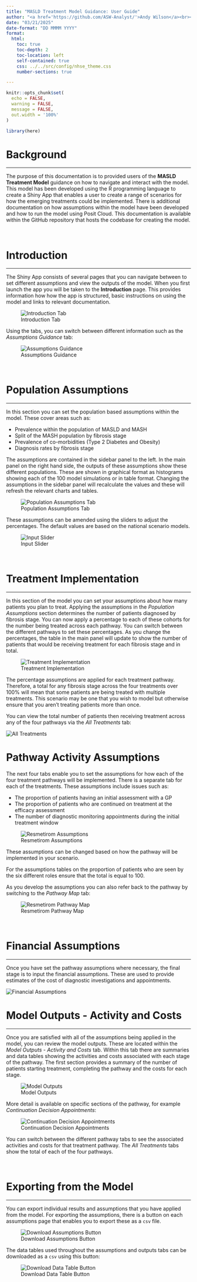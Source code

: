 ```yaml
---
title: "MASLD Treatment Model Guidance: User Guide"
author: "<a href='https://github.com/ASW-Analyst/'>Andy Wilson</a><br><a href='https://transformationunit.nhs.uk/'>NHS Transformation Unit</a>"
date: "03/21/2025"
date-format: "DD MMMM YYYY"
format:
  html:
    toc: true
    toc-depth: 2
    toc-location: left
    self-contained: true
    css: ../../src/config/nhse_theme.css
    number-sections: true

---
```


```r
knitr::opts_chunk$set(
  echo = FALSE,
  warning = FALSE,
  message = FALSE,
  out.width = '100%'
)

library(here)

```

# Background
***

The purpose of this documentation is to provided users of the **MASLD Treatment Model** guidance on how to navigate and interact with the model. This model has been developed using the R programming language to create a Shiny App that enables a user to create a range of scenarios for how the emerging treatments could be implemented. There is additional documentation on how assumptions within the model have been developed and how to run the model using Posit Cloud. This documentation is available within the GitHub repository that hosts the codebase for creating the model.

<br/>

# Introduction
***

The Shiny App consists of several pages that you can navigate between to set different assumptions and view the outputs of the model. When you first launch the app you will be taken to the **Introduction** page. This provides information how how the app is structured, basic instructions on using the model and links to relevant documentation.

![Introduction Tab](images/ug_load.png)


Using the tabs, you can switch between different information such as the *Assumptions Guidance* tab:

![Assumptions Guidance](images/ug_ag.png)

<br/>

# Population Assumptions
***

In this section you can set the population based assumptions within the model. These cover areas such as:

* Prevalence within the population of MASLD and MASH
* Split of the MASH population by fibrosis stage
* Prevalence of co-morbidities (Type 2 Diabetes and Obesity)
* Diagnosis rates by fibrosis stage

The assumptions are contained in the sidebar panel to the left. In the main panel on the right hand side, the outputs of these assumptions show these different populations. These are shown in graphical format as histograms showing each of the 100 model simulations or in table format. Changing the assumptions in the sidebar panel will recalculate the values and these will refresh the relevant charts and tables.

![Population Assumptions Tab](images/ug_pop.png)

These assumptions can be amended using the sliders to adjust the percentages. The default values are based on the national scenario models.

![Input Slider](images/ug_pop_slider.png)

<br/>

# Treatment Implementation
***

In this section of the model you can set your assumptions about how many patients you plan to treat. Applying the assumptions in the *Population Assumptions* section determines the number of patients diagnosed by fibrosis stage. You can now apply a percentage to each of these cohorts for the number being treated across each pathway. You can switch between the different pathways to set these percentages. As you change the percentages, the table in the main panel will update to show the number of patients that would be receiving treatment for each fibrosis stage and in total.

![Treatment Implementation](images/ug_ti_rates.png)

::: {.callout-warning}
The percentage assumptions are applied for each treatment pathway. Therefore, a total for any fibrosis stage across the four treatments over 100% will mean that some patients are being treated with multiple treatments. This scenario may be one that you wish to model but otherwise ensure that you aren't treating patients more than once.

:::

You can view the total number of patients then receiving treatment across any of the four pathways via the *All Treatments* tab:

![All Treatments](images/ug_ti_all.png)
<br/>

# Pathway Activity Assumptions
The next four tabs enable you to set the assumptions for how each of the four treatment pathways will be implemented. There is a separate tab for each of the treatments. These assumptions include issues such as:

* The proportion of patients having an initial assessment with a GP
* The proportion of patients who are continued on treatment at the efficacy assessment
* The number of diagnostic monitoring appointments during the initial treatment window

![Resmetirom Assumptions](images/ug_res_pathway.png)

These assumptions can be changed based on how the pathway will be implemented in your scenario.

::: {.callout-caution}
For the assumptions tables on the proportion of patients who are seen by the six different roles ensure that the total is equal to 100.

:::

As you develop the assumptions you can also refer back to the pathway by switching to the *Pathway Map* tab:

![Resmetirom Pathway Map](images/ug_pathway_map.png)

<br/>

# Financial Assumptions
***

Once you have set the pathway assumptions where necessary, the final stage is to input the financial assumptions. These are used to provide estimates of the cost of diagnostic investigations and appointments.

![Financial Assumptions](images/ug_fin_assumptions.png)
<br/>

# Model Outputs - Activity and Costs
***

Once you are satisfied with all of the assumptions being applied in the model, you can review the model outputs. These are located within the *Model Outputs - Activity and Costs* tab. Within this tab there are summaries and data tables showing the activities and costs associated with each stage of the pathway. The first section provides a summary of the number of patients starting treatment, completing the pathway and the costs for each stage.

![Model Outputs](images/ug_model_outputs.png)


More detail is available on specific sections of the pathway, for example *Continuation Decision Appointments*:

![Continuation Decision Appointments](images/ug_cont_res.png)

You can switch between the different pathway tabs to see the associated activities and costs for that treatment pathway. The *All Treatments* tabs show the total of each of the four pathways.

<br/>

# Exporting from the Model
***

You can export individual results and assumptions that you have applied from the model. For exporting the assumptions, there is a button on each assumptions page that enables you to export these as a `csv` file. 

![Download Assumptions Button](images/ug_assumptions_download.png)

The data tables used throughout the assumptions and outputs tabs can be downloaded as a `csv` using this button:

![Download Data Table Button](images/ug_dt_download.png)


